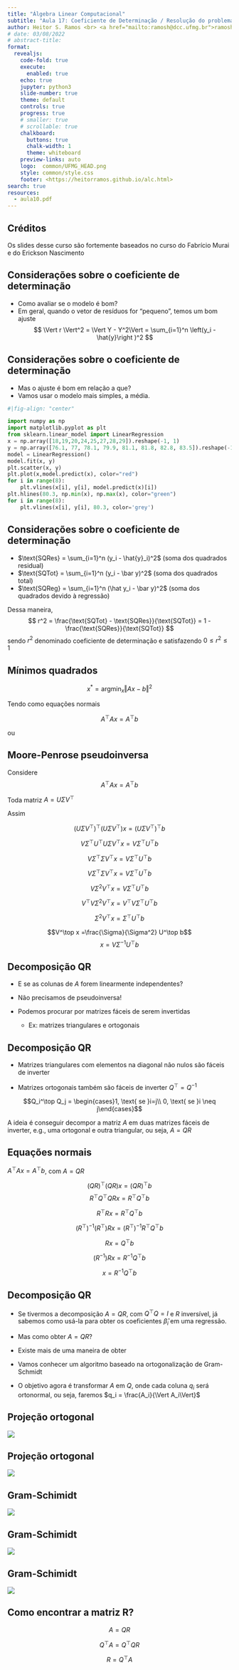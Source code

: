 ```yaml
---
title: "Álgebra Linear Computacional"
subtitle: "Aula 17: Coeficiente de Determinação / Resolução do problema de Mínimos Quadrados"
author: Heitor S. Ramos <br> <a href="mailto:ramosh@dcc.ufmg.br">ramosh@dcc.ufmg.br</a>
# date: 03/08/2022 
# abstract-title: 
format:
  revealjs: 
    code-fold: true 
    execute: 
      enabled: true
    echo: true
    jupyter: python3
    slide-number: true
    theme: default
    controls: true
    progress: true
    # smaller: true
    # scrollable: true
    chalkboard:
      buttons: true
      chalk-width: 1
      theme: whiteboard
    preview-links: auto
    logo:  common/UFMG_HEAD.png
    style: common/style.css
    footer: <https://heitorramos.github.io/alc.html>
search: true
resources:
  - aula10.pdf
---
```

## Créditos
:::{.callout-important}
Os slides desse curso são fortemente baseados no curso do Fabrício Murai e do Erickson Nascimento
:::

## Considerações sobre o coeficiente de determinação

- Como avaliar se o modelo é bom?
- Em geral, quando o vetor de resíduos for "pequeno", temos um bom ajuste
$$
\Vert r \Vert^2 = \Vert Y - Y^2\Vert = \sum_{i=1}^n \left(y_i - \hat{y}\right )^2
$$

## Considerações sobre o coeficiente de determinação{.scrollable}
- Mas o ajuste é bom em relação a que?
- Vamos usar o modelo mais simples, a média.
```python
#|fig-align: "center"

import numpy as np
import matplotlib.pyplot as plt
from sklearn.linear_model import LinearRegression
x = np.array([18,19,20,24,25,27,28,29]).reshape(-1, 1)
y = np.array([76.1, 77, 78.1, 79.9, 81.1, 81.8, 82.8, 83.5]).reshape(-1, 1)
model = LinearRegression()
model.fit(x, y)
plt.scatter(x, y)
plt.plot(x,model.predict(x), color="red")
for i in range(8):
    plt.vlines(x[i], y[i], model.predict(x)[i])
plt.hlines(80.3, np.min(x), np.max(x), color="green")
for i in range(8):
    plt.vlines(x[i], y[i], 80.3, color='grey')
```

## Considerações sobre o coeficiente de determinação{.scrollable}

- $\text{SQRes} = \sum_{i=1}^n (y_i - \hat{y}_i)^2$ (soma dos quadrados residual)
- $\text{SQTot} = \sum_{i=1}^n (y_i - \bar y)^2$ (soma dos quadrados total)
- $\text{SQReg} = \sum_{i=1}^n (\hat y_i - \bar y)^2$ (soma dos quadrados devido à regressão)

Dessa maneira,
$$
r^2 = \frac{\text{SQTot} - \text{SQRes}}{\text{SQTot}} = 1 - \frac{\text{SQRes}}{\text{SQTot}}
$$
sendo $r^2$ denominado coeficiente de determinação e satisfazendo $0\le r^2 \le 1$

## Mínimos quadrados

$$ x^* = \text{arg}\min_x \Vert Ax -b \Vert^2 $$ 

Tendo como equações normais

$$A^\top A x = A^\top b$$ 

ou 

\begin{align}
(A^\top A)^{-1}A^\top A x &= (A^\top A)^{-1}A^\top b \\ 
x &= (A^\top A)^{-1}A^\top b 
\end{align}

## Moore-Penrose pseudoinversa {.scrollable}

Considere 
$$A^\top A x = A^\top b$$ 

Toda matriz $A = U\Sigma V^\top$

Assim

$$ (U\Sigma V^\top)^\top (U\Sigma V^\top) x = (U\Sigma V^\top)^\top b$$

$$V\Sigma^\top U^\top U\Sigma V^\top x = 
V\Sigma^\top U^\top b$$


$$V\Sigma^\top \Sigma V^\top x = V\Sigma^\top U^\top b$$


$$V\Sigma^\top \Sigma V^\top x = V\Sigma^\top U^\top b$$


$$V\Sigma^2  V^\top x = V\Sigma^\top U^\top b$$

$$V^\top V\Sigma^2  V^\top x = V^\top V\Sigma^\top U^\top b$$

$$\Sigma^2  V^\top x =\Sigma^\top U^\top b$$

$$V^\top x =\frac{\Sigma}{\Sigma^2} U^\top b$$
$$x = V\Sigma^{-1} U^\top b$$

<!-- ## Exercício{.scrollable}

Calcule a pseudoinversa da matrix $A = \begin{bmatrix}1 & 2 \\ 1 & 2\end{bmatrix}$

$$ A^\top A = \begin{bmatrix}1 & 1 \\ 2 & 2\end{bmatrix}\begin{bmatrix}1&2\\ 1&2\end{bmatrix} = \begin{bmatrix}2&4\\ 4&8\end{bmatrix}$$

Polinômio característico:
$$(2- \lambda)(8 - \lambda) -16 = 0$$
$$16 - 2\lambda - 8\lambda +\lambda^2 -16 = 0$$

$$ \lambda^2 - 10\lambda = 0$$

$$\lambda = 10 \text{ e } \lambda = 0$$

Calculando autovetor 1:

$$AX_1 = \lambda_1 X_1$$

$$\begin{bmatrix}2&4\\ 4 & 8\end{bmatrix}\begin{bmatrix}x_1\\x_2\end{bmatrix} = \begin{bmatrix}10x_1\\10x_2\end{bmatrix}$$

$$\begin{bmatrix}2x_1+4x_2\\ 4x_1 + 8x_2\end{bmatrix} = \begin{bmatrix}10x_1\\10x_2\end{bmatrix}$$

$$\begin{bmatrix}-8x_1+4x_2\\ 4x_1 - 2x_2\end{bmatrix} = \begin{bmatrix}0\\0\end{bmatrix}$$

$$-8x_1 = -4x_2 \Rightarrow x_1=\frac{1}{2}x_2$$

Normalizando o vetor $X_1 = \begin{bmatrix}-\frac{1}{2}& -1\end{bmatrix}^\top$, temos $X_1 = \begin{bmatrix}-0.4472136&-0.89442719 \end{bmatrix}^\top$

Calculando autovetor 2
$$AX_2 = \lambda_1 X_2$$

$$\begin{bmatrix}2&4\\ 4 & 8\end{bmatrix}\begin{bmatrix}x_1\\x_2\end{bmatrix} = \begin{bmatrix}0\\0\end{bmatrix}$$

$$\begin{bmatrix}2x_1+4x_2\\ 4x_1 + 8x_2\end{bmatrix} = \begin{bmatrix}0\\0\end{bmatrix}$$

$$2x_1 = -4x_2 \Rightarrow x_1=-2x_2$$

Normalizando o vetor $X_2 = \begin{bmatrix}-2&1\end{bmatrix}^\top$, temos $X_2 = \begin{bmatrix}-0.89442719& 0.4472136 \end{bmatrix}^\top$

Sendo assim, temos a decomposição SVD de $A$ como

$$A = U\Sigma V^\top$$

com 
$$V^\top = \begin{bmatrix}-0.89442719& -0.4472136\\ 0.4472136& - 0.89442719\end{bmatrix}$$

$$\Sigma = \begin{bmatrix}0 & 0 \\ 0 & \sqrt{10} \end{bmatrix}$$

$$U = AV\Sigma^{-1} = \begin{bmatrix}1 & 2 \\ 1 & 2\end{bmatrix}\begin{bmatrix}-0.89442719 & -0.4472136 \\ 0.4472136& - 0.89442719 \end{bmatrix}\begin{bmatrix}0 & 0 \\ 0 & \frac{1}{\sqrt{10}} \end{bmatrix}$$ -->

## Decomposição QR

- E se as colunas de $A$ forem linearmente independentes?

- Não precisamos de pseudoinversa!

- Podemos procurar por matrizes fáceis de serem invertidas
    - Ex: matrizes triangulares e ortogonais

## Decomposição QR{.scrollable}

- Matrizes triangulares com elementos na diagonal não nulos  são fáceis de inverter

- Matrizes ortogonais também são fáceis de inverter $Q^\top = Q^{-1}$

$$Q_i^\top Q_j = \begin{cases}1, \text{ se }i=j\\ 0, \text{ se }i \neq j\end{cases}$$

A ideia é conseguir decompor a matriz $A$ em  duas matrizes fáceis de inverter, e.g., uma ortogonal e outra triangular, ou seja, $A = QR$

## Equações normais{.scrollable}

$A^\top A x = A^\top b$, com  $A = QR$

$$ (QR)^\top (QR) x = (QR)^\top b$$
$$ R^\top Q^\top Q R x = R^\top Q^\top b$$

$$ R^\top R x = R^\top Q^\top b$$

$$(R^\top)^{-1}(R^\top) R x = (R^\top)^{-1}R^\top Q^\top b $$

$$ R x = Q^\top b$$

$$ (R^{-1})R x = R^{-1} Q^\top b$$

$$x = R^{-1}Q^\top b $$


## Decomposição QR

- Se tivermos a decomposição $A = QR$, com $Q^\top Q = I$ e $R$ inversível, já sabemos como usá-la para obter os coeficientes $\hat{\beta}_i$ em uma regressão.

- Mas como obter $A = QR$?
- Existe mais de uma maneira de obter
- Vamos conhecer um algoritmo baseado na ortogonalização de Gram-Schmidt
- O objetivo agora é transformar $A$ em $Q$, onde cada coluna $q_i$ será ortonormal, ou seja, faremos $q_i = \frac{A_i}{\Vert A_i\Vert}$

## Projeção ortogonal 
![](figs/Aula17/proj_ort.png){fig-align="center"}

## Projeção ortogonal 
![](figs/Aula17/proj_ort2.png){fig-align="center"}


## Gram-Schimidt
![](figs/Aula17/gs1.png){fig-align="center"}

## Gram-Schimidt
![](figs/Aula17/gs2.png){fig-align="center"}

## Gram-Schimidt
![](figs/Aula17/gs3.png){fig-align="center"}

## Como encontrar a matriz R?

$$ A = QR$$

$$Q^\top A = Q^\top Q R$$

$$R = Q^\top A$$